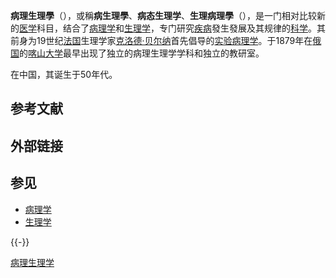 {{Unreferenced|time=2020-08-06}}
{{medical}}
{{醫學}}
'''病理生理學'''（{{Lang-en|Pathophysiology}}），或稱'''病生理學'''、'''病态生理学'''、'''生理病理學'''（{{Lang-en|Physiopathology}}），是一门相对比较新的[[医学|医学]]科目，结合了[[病理学|病理学]]和[[生理学|生理学]]，专门研究[[疾病|疾病]]發生發展及其规律的[[科学|科学]]。其前身为19世纪[[法国|法国]]生理学家[[克洛德·贝尔纳|克洛德·贝尔纳]]首先倡导的[[实验病理学|实验病理学]]。于1879年在[[俄罗斯帝国|俄国]]的[[喀山联邦大学|喀山大学]]最早出现了独立的病理生理学学科和独立的教研室。

在中国，其诞生于50年代。

== 参考文献 ==
{{Reflist}}
== 外部链接 ==

== 参见 ==
{{Portal box|醫學|生物学}}
* [[病理学|病理学]]
* [[生理学|生理学]]

{{-}}
{{Authority control}}
{{Med-stub}}
[[Category:病理生理学|]]